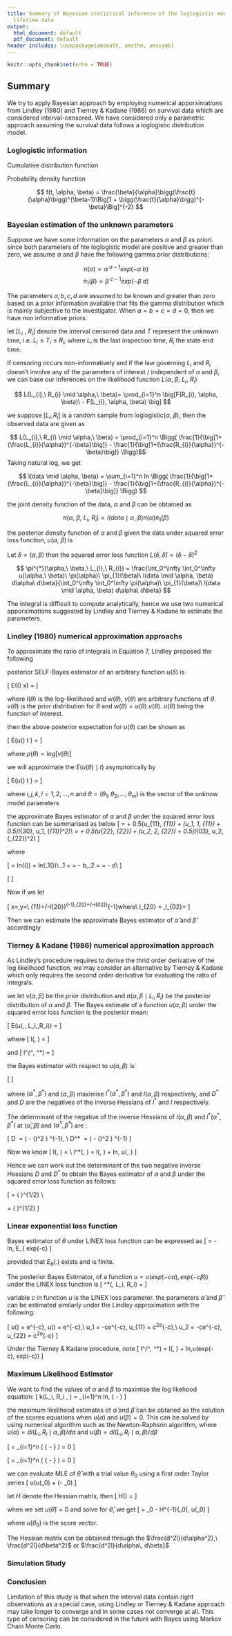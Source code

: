```yaml
---
title: Summary of Bayesian statistical inference of the loglogistic model with interval-censored
  lifetime data
output:
  html_document: default
  pdf_document: default
header includes: \usepackage{amsmath, amsthm, amssymb}
---
```


```r
knitr::opts_chunk$set(echo = TRUE)

```

## Summary

We try to apply Bayesian approach by employing numerical apporximations from Lindley (1980) and Tierney & Kadane (1986) on survival data which are considered interval-censored. We have considered only a parametric approach assuming the survival data follows a loglogistic distribution model.


### Loglogistic information

Cumulative distribution function


\begin{align}
F(t, \alpha, \beta) = \Big[1 + \bigg(\frac{t}{\alpha}\bigg)^{-\beta}\Big]^{-1} 
\end{align}


Probability density function

$$ f(t, \alpha, \beta) = \frac{\beta}{\alpha}\bigg(\frac{t}{\alpha}\bigg)^{\beta-1}\Big[1 + \bigg(\frac{t}{\alpha}\bigg)^{-\beta}\Big]^{-2} $$

### Bayesian estimation of the unknown parameters

Suppose we have some information on the parameters $\alpha$ and $\beta$ as priori. since both parameters of hte loglogistic model are positive and greater than zero, we assume $\alpha$ and $\beta$ have the following gamma prior distributions:

$$ \pi(\alpha) \propto \alpha^{\ a-1}exp(-\alpha\ b) $$
$$ \pi_{1}(\beta) \propto \beta^{\ c-1}exp(-\beta\ d) $$

The parameters $a, b, c, d$ are assumed to be known and greater than zero based on a prior information available that fits the gamma distribution which is mainly subjective to the investigator. When $a = b = c = d = 0$, then we have non informative priors.

let $[L_{i}\ ,\ R_{i}]$ denote the interval censored data and $T$ represent the unknown time, i.e. $L_{i} \leq T_{i} \leq R_{i}$, where $L_{i}$ is the last inspection time, $R_{i}$ the state end time.

If censoring occurs non-informatively and if the law governing $L_{i}$ and $R_{i}$ doesn't involve any of the parameters of interest / independent of $\alpha$ and $\beta$, we can base our inferences on the likelihood function $L(\alpha,\ \beta;\ L_{i},\ R_{i})$

$$ L(L_{i},\ R_{i} \mid \alpha,\ \beta)= \prod_{i=1}^n \big[F(R_{i}, \alpha, \beta)\ - F(L_{i}, \alpha, \beta) \big] $$

we suppose $[L_{i}, R_{i}]$ is a random sample from loglogistic($\alpha,\ \beta$), then the observed data are given as

$$ L(L_{i},\ R_{i} \mid \alpha,\ \beta) = \prod_{i=1}^n \Bigg( \frac{1}{\big[1+(\frac{L_{i}}{\alpha})^{-\beta}\big]} - \frac{1}{\big[1+(\frac{R_{i}}{\alpha})^{-\beta}\big]} \Bigg)$$
Taking natural log, we get 

$$ l(data \mid \alpha, \beta) = \sum_{i=1}^n ln \Bigg( \frac{1}{\big[1+(\frac{L_{i}}{\alpha})^{-\beta}\big]} - \frac{1}{\big[1+(\frac{R_{i}}{\alpha})^{-\beta}\big]} \Bigg) $$

the joint density function of the data, $\alpha$ and $\beta$ can be obtained as 

$$ \pi(\alpha,\ \beta,\ L_{i},\ R_{i}) \propto l(data \mid \alpha,\ \beta) \pi(\alpha)\pi_{1}(\beta) $$

the posterior density function of $\alpha$ and $\beta$ given the data under squared error loss function, $u(\alpha,\ \beta)$ is 

Let $\delta = (\alpha, \beta)$ then the squared error loss function $L(\delta, \hat{\delta}) = (\delta - \hat{\delta})^2$

$$ \pi^{*}(\alpha,\ \beta,\ L_{i},\ R_{i}) = \frac{\int_0^\infty \int_0^\infty u(\alpha,\ \beta)\ \pi(\alpha)\ \pi_{1}(\beta)\ l(data \mid \alpha, \beta) d\alpha\ d\beta}{\int_0^\infty \int_0^\infty  \pi(\alpha)\ \pi_{1}(\beta)\ l(data \mid \alpha, \beta) d\alpha\ d\beta} $$

The integral is difficult to compute analytically, hence we use two numerical apporximations suggested by Lindley and Tierney & Kadane to estimate the parameters.

### Lindley (1980) numerical approximation approachs

To approximate the ratio of integrals in Equation 7, Lindley proposed the following

posterior SELF-Bayes estimator of an arbitrary function $u(\delta)$ is

\[
E((\theta) \mid x) = \frac{\int w(\theta)\, exp[l(\theta)]\, d\theta}{\int v(\theta)\, exp[l(\theta)]\, d\theta}
\]

where $l(\theta)$ is the log-likelihood and $w(\theta),\ v(\theta)$ are arbitrary functions of $\theta$. $v(\theta)$ is the prior distribution for $\theta$ and $w(\theta) = u(\theta).v(\theta)$. $u(\theta)$ being the function of interest.

then the above posterior expectation for $u(\theta)$ can be shown as

\[ 
E\big(u(\theta) \mid t \big) = \frac{\int u(\theta)\, exp[l(\theta) + \rho(\theta)] d\theta}{\int exp[l(\theta) + \rho(\theta)] d\theta}
\]

where $\rho(\theta) = log[v(\theta)]$

we will approximate the $E\big(u(\theta) \mid t \big)$ asymptotically by

\[
E\big(u(\theta) \mid t \big) = \Big[u + \frac{1}{2} \sum_i \sum_j (u_{ij} + 2u_{i}\rho_{j})\, \delta_{ij} + \frac{1}{2} \sum_i \sum_j \sum_k \sum_l l_{ijk}\, \delta_{ij}\, \delta_{kl}\, u_l \Big]
\]

where $i, j, k, l = 1,2, \dots, n$ and $\theta = (\theta_1, \theta_2, \dots, \theta_m)$ is the vector of the unknow model parameters

the approximate Bayes estimator of $\alpha$ and $\beta$ under the squared error loss function can be summarised as below
\[
\hat{\alpha} = \hat{\alpha} + 0.5(u_{11}\, \delta_{11}) + (u_1\, \rho_1\, \delta_{11}) + 0.5(l_{30}\, u_1\, (\delta_{11})^2)\\
\hat{\beta} = \hat{\beta} + 0.5(u_{22}\, \delta_{22}) + (u_2\, \rho_2\, \delta_{22}) + 0.5(l_{03}\, u_2\, (\delta_{22})^2)
\]

where

\[
\rho = ln\big(\pi(\alpha)\big) + ln\big(\pi_1(\beta)\big)\\
\rho_1 = \frac{d\rho}{\alpha}= \frac{a-1}{\alpha} - b,\quad \rho_2 = \frac{d\rho}{\beta}= \frac{c-1}{\beta} - d\\
\]

\[
\begin{align}
u(\alpha) &= \alpha,\quad & u_1 &= \frac{du}{d\alpha}=1,\quad & u_{11}&=\frac{d^2u}{d\alpha^2}\\
u(\beta) &= \beta,\quad & u_2 &= \frac{du}{d\beta}=1,\quad & u_{22}&=\frac{d^2u}{d\beta^2}
\end{align}
\]

Now if we let

\[
x=\bigg[1+\bigg(\frac{L_i}{\alpha}\bigg)^\beta \bigg],\quad y=\bigg[1+\bigg(\frac{R_i}{\alpha}\bigg)^\beta \bigg]\\
\delta_{11}=(-l_{20})^{-1},\quad \delta_{22}=(-l_{02})^{-1}\quad where\\
l_{20} = \frac{d^2l}{d\alpha^2},\quad l_{02}=\frac{d^2l}{d\beta^2}
\]

Then we can estimate the approximate Bayes estimator of $\hat{\alpha}$ and $\hat\beta$ accordingly

### Tierney & Kadane (1986) numerical approximation approach

As Lindley's procedure requires to derive the thrid order derivative of the log likelihood function, we may consider an alternative by Tierney & Kadane which only requires the second order derivative for evaluating the ratio of integrals.

we let $v(\alpha, \beta)$ be the prior distribution and $\pi(\alpha,\, \beta \mid L_i,\, R_i)$ be the posterior distribution of $\alpha$ and $\beta$. The Bayes estimate of a function $u(\alpha, \beta)$ under the squared error loss function is the posterior mean:

\[
E(u(\alpha,\, \beta \mid L_i,\,R_i)) = \frac{\int\int exp[nl^*(\alpha^*, \beta^*)])\, d\alpha\, d\beta}{\int\int exp[nl(\alpha, \beta)])\, d\alpha\, d\beta}
\]

where
\[
l(\alpha, \beta) = \frac{log\, v(\alpha, \beta) + l(\alpha, \beta; L_i, R_i)}{n}
\]

and 
\[
l^*(\alpha^*, \beta^*) = \frac{log\, v(\alpha, \beta) + log\, u(\alpha, \beta) + l(\alpha, \beta; L_i, R_i)}{n}
\]

the Bayes estimator with respect to $u(\alpha, \beta)$ is:

\[
\begin{align}
E(u(\alpha, \beta) \mid L_i,\ R_i) &= \Bigg[\frac{\mid D^* \mid}{\mid D \mid} \Bigg]^{1/2} exp\{n[l^*(\alpha^*,\beta^*) - l(\alpha, \beta) \}\\
&= \Bigg[\frac{\mid D^* \mid}{\mid D \mid} \Bigg]^{1/2} \frac{u(\alpha^*\beta^*)\pi^*(\alpha^*, \beta^* \mid L_i, R_i)}{\pi(\alpha, \beta \mid L_i, R_i)}
\end{align}
\]

where $(\alpha^*, \beta^*)$ and $(\alpha, \beta)$ maximise $l^*(\alpha^*, \beta^*)$ and $l(\alpha, \beta)$ respectively, and $D^*$ and $D$ are the negatives of the inverse Hessians of $l^*$ and $l$ respectively.

The determinant of the negative of the inverse Hessians of $l(\alpha, \beta)$ and $l^*(\alpha^*, \beta^*)$ at $(\hat\alpha, \hat\beta)$ and $(\hat\alpha^*, \hat\beta^*)$ are :

\[
\mid D \mid\ = \bigg( \frac{d^2l}{d\alpha^2}\frac{d^2l}{d\beta^2} - (\frac{d^2l}{d\alpha\, d\beta})^2  \bigg) ^{-1}, \\
\mid D^* \mid\ = \bigg( \frac{d^2l^*}{d\alpha^2}\frac{d^2l^*}{d\beta^2} - (\frac{d^2l^*}{d\alpha\, d\beta})^2  \bigg) ^{-1}
\]

Now we know
\[
l(\alpha, \beta) = \frac{1}{n} \Bigg[ (a-1)ln(\alpha)- b\alpha + (c-1) ln(\beta) - d\beta + \sum_i^n ln \bigg( \frac{1}{1+(\frac{L_i}{\alpha})^\beta} + \frac{1}{1+(\frac{R_i}{\alpha})^\beta} \bigg) \Bigg] \\
l^*(\alpha, \beta) = l(\alpha, \beta) + \frac{1}{n} ln\, u(\alpha, \beta)
\]

Hence we can work out the determinant of  the two negative inverse Hessians $D$ and $D^*$ to obtain the Bayes estimator of $\alpha$ and $\beta$ under the squared error loss function as follows:

\[
\hat{\alpha} = \Bigg( \frac{\frac{d^2l}{d\alpha^2}\frac{d^2l}{d\beta^2} - (\frac{d^2l}{d\alpha\, d\beta})^2}{\frac{d^2l^*}{d\alpha^2}\frac{d^2l^*}{d\beta^2} - (\frac{d^2l^*}{d\alpha\, d\beta})^2} \Bigg)^{1/2} \frac{\alpha^*\pi^*(\alpha^*, \beta^* \mid L_i, R_i)}{\pi(\alpha, \beta \mid, L_i, R_i)}\\

\hat{\beta} = \Bigg( \frac{\frac{d^2l}{d\alpha^2}\frac{d^2l}{d\beta^2} - (\frac{d^2l}{d\alpha\, d\beta})^2}{\frac{d^2l^*}{d\alpha^2}\frac{d^2l^*}{d\beta^2} - (\frac{d^2l^*}{d\alpha\, d\beta})^2} \Bigg)^{1/2} \frac{\beta^*\pi^*(\alpha^*, \beta^* \mid L_i, R_i)}{\pi(\alpha, \beta \mid, L_i, R_i)}
\]

### Linear exponential loss function

Bayes estimator of $\theta$ under LINEX loss function can be expressed as
\[
\hat\theta = - \frac{1}{c} ln\, E_\theta\{ exp(-c\theta\}
\]

provided that $E_\theta(.)$ exists and is finite.

The posterior Bayes Estimator, of a function $u = u(exp(-c\alpha), exp(-c\beta))$ under the LINEX loss function is 
\[
\pi^*(\alpha, \beta \mid L_i, R_i) = \frac{\int \int u(exp(-c\alpha), exp(-c\beta)) \pi(\alpha, \beta,L_i, R_i)\, d\alpha\, d\beta}{\int \int \pi(\alpha, \beta, L_i, R_i)\, d\alpha\, d\beta}
\]

variable $c$ in function $u$ is the LINEX loss parameter. the parameters $\hat\alpha$ and $\hat\beta$ can be estimated similarly under the Lindley approximation with the following:

\[
u(\alpha) = e^{-c\alpha},\ u(\beta) = e^{-c\beta},\\
u_1 = -ce^{-c\alpha},\ u_{11} = c^2e^{-c\alpha},\\
u_2 = -ce^{-c\beta}, u_{22} = c^2e^{-c\beta}
\]

Under the Tierney & Kadane procedure, note
\[
l^*(\alpha^*, \beta^*) = l(\alpha, \beta) + \frac{1}{n} ln\,u(exp(-c\alpha),\ exp(-c\beta))
\]

### Maximum Likelihood Estimator

We want to find the values of $\alpha$ and $\beta$ to maximise the log likehood equation:
\[
k(L_i, R_i \mid \alpha, \beta) = \sum_{i=1}^n ln\, \bigg( \frac{1}{1+(\frac{L_i}{\alpha})^\beta} - \frac{1}{1+(\frac{R_i}{\alpha})^\beta} \bigg)
\]

the maximum likelihood estimates of $\hat\alpha$ and $\hat\beta$ can be obtaned as the solution of the scores equations when $u(\alpha)$ and $u(\beta) = 0$. This can be solved by using numerical algorithm such as the Newton-Raphson algorithm, where $u(\alpha) = dl(L_i, R_i \mid \alpha, \beta)/d\alpha$ and $u(\beta) = dl(L_i, R_i \mid \alpha, \beta)/d\beta$

\[
\frac{dl}{d\beta} = \sum_{i=1}^n \Bigg( 
\frac{-\frac{(\frac{L_i}{\alpha})^\beta ln(\frac{L_i}{\alpha})}
{[1+(\frac{L_i}{\alpha})^\beta]^2} + 
\frac{(\frac{R_i}{\alpha})^\beta ln(\frac{R_i}{\alpha})}
{[1+(\frac{R_i}{\alpha})^\beta]^2}}
{\frac{1}{[1+(\frac{L_i}{\alpha})^\beta]} - 
\frac{1}{[1+(\frac{R_i}{\alpha})^\beta]}} 
\Bigg) = 0
\]

\[
\frac{dl}{d\alpha} = \sum_{i=1}^n \Bigg( 
\frac{-\frac{(\frac{L_i}{\alpha})^\beta \beta}
{[1+(\frac{L_i}{\alpha})^\beta]^2 \, \alpha} + 
\frac{(\frac{R_i}{\alpha})^\beta \, \beta}
{[1+(\frac{R_i}{\alpha})^\beta]^2 \, \alpha}}
{\frac{1}{[1+(\frac{L_i}{\alpha})^\beta]} - 
\frac{1}{[1+(\frac{R_i}{\alpha})^\beta]}} 
\Bigg) = 0
\]

we can evaluate MLE of $\hat\theta$ with a trial value $\theta_0$ using a first order Taylor series
\[
u(\hat\theta \approx u(\theta_0) + \frac{du(\theta)}{d\theta}(\hat\theta - \theta_0)
\]

let $H$ denote the Hessian matrix, then
\[
H(\theta) = \frac{d^2l}{d\theta d\theta^'}
\]

when we set $u(\hat\theta) = 0$ and solve for $\hat\theta$, we get
\[
\hat\theta = \theta_0 - H^{-1}(\theta_0)\, u(\theta_0)
\]

where $u(\theta_0)$ is the score vector.

The Hessian matrix can be obtained through the $\frac{d^2l}{d\alpha^2},\ \frac{d^2l}{d\beta^2}$ or $\frac{d^2l}{d\alpha\, d\beta}$

### Simulation Study


### Conclusion

Limitation of this study is that when the interval data contain right observations as a special case, using Lindley or Tierney & Kadane approach may take longer to converge and in some cases not converge at all. This type of censoring can be considered in the future with Bayes using Markov Chain Monte Carlo.

